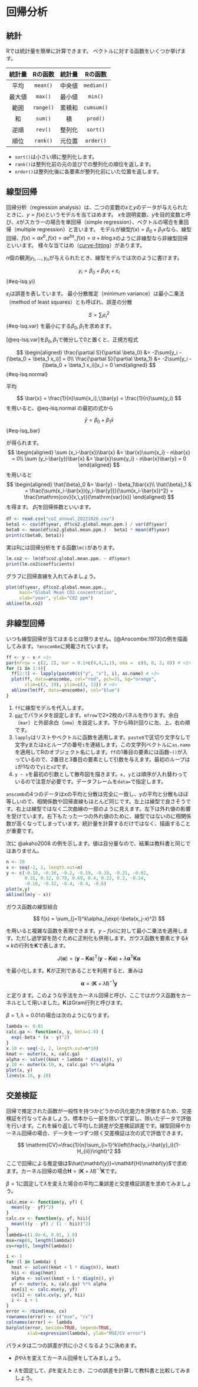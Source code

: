 # 回帰分析

## 統計

Rでは統計量を簡単に計算できます。 ベクトルに対する函数をいくつか挙げます。

| 統計量 |  Rの函数  | 統計量 |  Rの函数   |
|:------:|:---------:|:------:|:----------:|
|  平均  | `mean()`  | 中央値 | `median()` |
| 最大値 |  `max()`  | 最小値 |  `min()`   |
|  範囲  | `range()` | 累積和 | `cumsum()` |
|   和   |  `sum()`  |   積   |  `prod()`  |
|  逆順  |  `rev()`  | 整列化 |  `sort()`  |
|  順位  | `rank()`  | 元位置 | `order()`  |

-   `sort()`は小さい順に整列化します。
-   `rank()`は整列化前の元の並びでの整列化の順位を返します。
-   `order()`は整列化後に各要素が整列化前にいた位置を返します。

## 線型回帰

回帰分析（regression analysis）は、二つの変数の$x$と$y$のデータが与えられたときに、$y=f(x)$というモデルを当てはめます。 $x$を説明変数、$y$を目的変数と呼び、$x$がスカラーの場合を単回帰（simple regression）、ベクトルの場合を重回帰（multiple regression）と言います。 モデルが線型$f(x) = \beta_0 + \beta_1 x$なら、線型回帰、$f(x)=ax^b, f(x)=ae^{bx}, f(x)=a + b\log x$のように非線型なら非線型回帰といいます。 様々な当てはめ（[curve-fitting](https://xkcd.com/2048/)）があります。

$n$個の観測$y_1, \dots, y_n$が与えられたとき、線型モデルでは次のように書けます。

$$
y_i = \beta_0 + \beta_1 x_i + \varepsilon_i
$$ {#eq-lsq.yi}

$\varepsilon_i$は誤差を表しています。 最小分散推定（minimum variance）は最小二乗法（method of least squares）とも呼ばれ、誤差の分散

$$S=\sum_i \varepsilon_i^2$$ {#eq-lsq.var}
を最小にする$\beta_0,\,\beta_1$を求めます。

[@eq-lsq.var]を$\beta_0,\,\beta_1$で微分して0と置くと、正規方程式

$$
\begin{aligned}
  \frac{\partial S}{\partial \beta_0} &= -2\sum[y_i - (\beta_0 + \beta_1 x_i)] = 0\\
  \frac{\partial S}{\partial \beta_1} &= -2\sum[y_i - (\beta_0 + \beta_1 x_i)]x_i = 0
\end{aligned}
$$ {#eq-lsq.normal}

平均

$$
\bar{x} = \frac{1}{n}\sum{x_i},\;\bar{y} = \frac{1}{n}\sum{y_i}
$$ を用いると、@eq-lsq.normal の最初の式から

$$
\bar{y} = \beta_0 + \beta_1\bar{x}
$$ {#eq-lsq_bar}

が得られます。 
$$
\begin{aligned}
  \sum (x_i-\bar{x})\bar{x} &= \bar{x}\sum{x_i} - n\bar{x} = 0\\
  \sum (y_i-\bar{y})\bar{x} &= \bar{x}\sum{y_i} - n\bar{x}\bar{y} = 0
\end{aligned}
$$
を用いると
$$
\begin{aligned}
  \hat{\beta}_0 &= \bar{y} - \beta_1\bar{x}\\
  \hat{\beta}_1 & = \frac{\sum(x_i-\bar{x})(y_i-\bar{y})}{\sum(x_i-\bar{x})^2} = \frac{\mathrm{cov}(x,\,y)}{\mathrm{var}(x)}
\end{aligned}
$$ を得ます。 $\hat{\beta}_1$を回帰係数といいます。

```r
df <- read.csv("co2_annual_20221026.csv")
beta1 <- cov(df$year, df$co2.global.mean.ppm.) / var(df$year)
beta0 <- mean(df$co2.global.mean.ppm.) - beta1 * mean(df$year)
print(c(beta0, beta1))
```

実はRには回帰分析をする函数`lm()`があります。

```r
lm.co2 <- lm(df$co2.global.mean.ppm. ~ df$year)
print(lm.co2$coefficients)
```

グラフに回帰直線を入れてみましょう。

```r
plot(df$year, df$co2.global.mean.ppm.,
     main="Global Mean CO2 concentration",
     xlab="year", ylab="CO2 ppm")
abline(lm.co2)
```

## 非線型回帰

いつも線型回帰が当てはまるとは限りません。[@Anscombe:1973]の例を描画してみます。`?anscombe`に掲載されています。

```r
ff <- y ~ x # <1>
par(mfrow = c(2, 2), mar = 0.1+c(4,4,1,1), oma =  c(0, 0, 2, 0)) # <2>
for (i in 1:4){
  ff[2:3] <- lapply(paste0(c("y", "x"), i), as.name) # <3>
  plot(ff, data=anscombe, col="red", pch=21, bg="orange",
       xlim=c(3, 19), ylim=c(3, 13)) # <4>
  abline(lm(ff, data=anscombe), col="blue")
}
```

1.  `ff`に線型モデルを代入します。
2.  [`par`](https://search.r-project.org/R/refmans/graphics/html/par.html)でパラメタを設定します。`mfrow`で2×2枚のパネルを作ります。余白（`mar`）と外部余白（`oma`）を設定します。下から時計回りに左、上、右の順です。
3.  `lapply`はリストやベクトルに函数を適用します。`paste0`で区切り文字なしで文字yまたはxとループの番号`i`を連結します。この文字列ベクトルに`as.name`を適用してRのオブジェクト名にします。`ff`の1番目の要素には函数`~()`が入っているので、2番目と3番目の要素として引数を与えます。最初のループは`i`が1なので`y1`と`x2`です。
4.  `y ~ x`を最初の引数として散布図を描きます。`x, y`とは順序が入れ替わっているので注意が必要です。データフレームを`data=`で指定します。

`anscomb`の4つのデータはxの平均と分散は完全に一致し、yの平均と分散もほぼ等しいので、相関係数や回帰直線もほとんど同じです。左上は線型で良さそうです。右上は線型ではなく二次曲線の一部のように見えます。左下は外れ値の影響を受けています。右下もたった一つの外れ値のために、線型ではないのに相関係数が高くなってしまっています。統計量を計算するだけではなく、描画することが重要です。

次に @akaho2008 の例を示します。値は目分量なので、結果は教科書と同じではありません。

```r
n <- 20
x <- seq(-2, 2, length.out=n)
y <- c(-0.18, -0.16, -0.2, -0.19, -0.18, -0.21, -0.02,
       0.31, 0.32, 0.78, 0.69, 0.4, 0.22, 0.2, -0.14,
       -0.16, -0.32, -0.4, -0.4, -0.6)
plot(x,y)
abline(lm(y ~ x))
```

ガウス函数の線型結合

$$
f(x) = \sum_{j=1}^k\alpha_j\exp(-\beta(x_j-x)^2)
$$

を用いると複雑な函数を表現できます。$y-f(x)$に対して最小二乗法を適用します。ただし過学習を防ぐために正則化も併用します。ガウス函数を要素とする$k\times k$の行列を$\mathbf{K}$で表します。

$$
J(\mathbf{\boldsymbol\alpha})=(\mathbf{y} - \mathbf{K}\boldsymbol\alpha)^\mathrm{T}(\mathbf{y} - \mathbf{K}\boldsymbol\alpha)+\lambda\boldsymbol\alpha^\mathrm{T}\mathbf{K}\boldsymbol\alpha
$$

を最小化します。$\mathbf{K}$が正則であることを利用すると、重みは

$$
\boldsymbol\alpha=(\mathbf{K}+\lambda\mathbf{I})^{-1}\mathbf{y}
$$

と定ります。このような手法をカーネル回帰と呼び、ここではガウス函数をカーネルとして用いました。$\mathbf{K}$はGram行列と呼びます。

$\beta=1,\,\lambda=0.01$の場合は次のようになります。

```r
lambda <- 0.01
calc.ga <- function(x, y, beta=1.0) {
  exp(-beta * (x - y)^2)
}
x.10 <- seq(-2, 2, length.out=n*10)
kmat <- outer(x, x, calc.ga)
alpha <- solve((kmat + lambda * diag(n)), y)
y.10 <- outer(x.10, x, calc.ga) %*% alpha
plot(x, y)
lines(x.10, y.10)
```

## 交差検証

回帰で推定された函数が一般性を持つかどうかの汎化能力を評価するため、交差検証を行なってみましょう。標本から一部を除いて学習し、除いたデータで評価を行います。これを繰り返して平均した誤差が交差検証誤差です。線型回帰やカーネル回帰の場合、データを一つずつ除く交差検証は次の式で評価できます。

$$
\mathrm{CV}=\frac{1}{n}\sum_{i=1}^k\left(\frac{y_i-\hat{y}_i}{1-H_{ii}}\right)^2
$$

ここで回帰による推定値は$\hat{\mathbf{y}}=\mathbf{H}\mathbf{y}$で求めます。カーネル回帰の場合$\mathbf{H}=(\mathbf{K}+\lambda\mathbf{I})^{-1}\mathbf{K}$です。

$\beta=1$に固定して$\lambda$を変えた場合の平均二乗誤差と交差検証誤差を求めてみましょう。

```r
calc.mse <- function(y, yf) {
  mean((y - yf)^2)
}
calc.cv <- function(y, yf, hii){
  mean(((y - yf) / (1 - hii))^2)
}
lambda=c(1.0e-6, 0.01, 1.0)
mse=rep(0, length(lambda))
cv=rep(0, length(lambda))

i <- 1
for (l in lambda) {
  hmat <- solve((kmat + l * diag(n)), kmat)
  hii <- diag(hmat)
  alpha <- solve((kmat + l * diag(n)), y)
  yf <- outer(x, x, calc.ga) %*% alpha
  mse[i] <- calc.mse(y, yf)
  cv[i] <- calc.cv(y, yf, hii)
  i <- i + 1
}
error <- rbind(mse, cv)
rownames(error) <- c("mse", "cv")
colnames(error) <- lambda
barplot(error, beside=TRUE, legend=TRUE,
        xlab=expression(lambda), ylab="MSE/CV error")
```

パラメタは二つの誤差が共に小さくなるように決めます。

::: {.callout-note title="練習"}
-   $\beta$や$\lambda$を変えてカーネル回帰をしてみましょう。

-   $\lambda$を固定して、$\beta$を変えたとき、二つの誤差を計算して教科書と比較してみましょう。
:::
